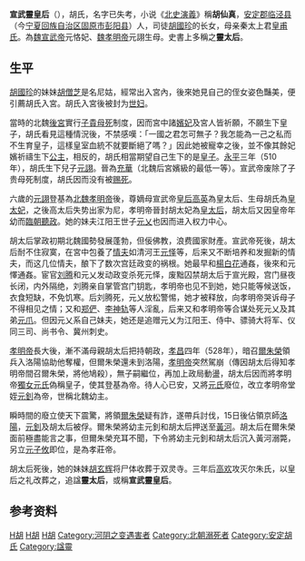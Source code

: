 {{unreferenced|time=2013-11-15}}
{{東亞女性歷史人物
|名稱 =宣武靈皇后
|身份 = 
|國家 =
|屆數 =
|最高職務 =
|前任 = 
|繼任 = 
|畫像=
|說明=
|姓=[[胡氏|胡氏]]
|名=
|姓名=
|字=
|官職 =
|封爵 =
|封號 =
|位號=
|位階
|御稱號 =<!--日本皇族之稱號-->
|宮號1 =<!--日本皇族之宮號-->
|宮號2 =<!--朝鮮王族之宮號-->
|封地 =
|神號 =
|尊號 =
|族裔 =[[汉族|汉族]] 
|旗籍 =<!--清朝旗人專用-->
|氏族 =
|府邸 =
|世系 = 
|初名 =
|乳名 =<!--日本、朝鮮、琉球以外人物用-->
|幼名 =<!--日本人用-->
|兒名 =<!--朝鮮人用-->
|童名 =<!--琉球人用-->
|小字=
|號=
|法號=
|院號=
|其他名號=
|出生年=
|出生地=
|婚年=
|逝世年=528年
|逝世地=
|諡號=
|墳墓=
|父親=[[胡國珍|胡國珍]]
|嫡母=
|母親=秦太上君皇甫氏
|夫=世宗宣武皇帝[[元恪|元恪]]
|婚姻名份=
|夫之父=高祖孝文皇帝[[元宏|元宏]]
|夫之母=文昭皇后[[高照容|高照容]]
|夫之嫡母=[[孝文幽皇后|孝文幽皇后]]
|夫之元配=[[宣武順皇后|順皇后于氏]]
|夫之正室=
|夫之繼室=崇憲皇后[[高英|高英]]
|夫之平妻=
|夫之側室=[[司馬顯姿|司馬顯姿]]、[[王普賢|王普賢]]
|兄弟=
|姊妹=
|嫡兄弟=
|嫡姊妹=
|庶兄弟=
|庶姊妹=
|同胞兄弟=
|同胞姊妹=[[胡玄辉|胡玄辉]]
|異母兄弟=[[胡祥|胡祥]]
|異母姊妹=
|異父兄弟=
|異父姊妹=
|繼兄弟=
|繼姊妹=
|子=肃宗孝明帝[[元诩|元诩]]
|女=
|養子=
|養女=
|繼子=
|繼女=
|其他親屬=小叔兼爱人: 清河文献王[[元懌|元懌]]<br>媳婦兼堂姪女: [[胡皇后_(北魏孝明帝)|胡皇后]]<Br>媳婦: [[潘外憐|潘外憐]]<br>孫女: [[元氏_(魏孝明帝女)|女皇帝元氏]]
|經歷 = 
|著作 =
|注釋=}}
'''宣武靈皇后'''（{{bd|5世纪||528年||catIdx=Hu,胡}}），胡氏，名字已失考，小说《[[北史演義|北史演義]]》稱'''胡仙真'''，[[安定郡|安定郡]][[临泾县|临泾县]]（今[[宁夏回族自治区|宁夏回族自治区]][[固原市|固原市]][[彭阳县|彭阳县]]）人，司徒[[胡國珍|胡國珍]]的长女，母亲秦太上君[[皇甫氏|皇甫氏]]。為[[魏宣武帝|魏宣武帝]]元恪妃、[[魏孝明帝|魏孝明帝]]元詡生母。史書上多稱之'''靈太后'''。

== 生平 ==
[[胡国珍_(北朝)|胡國珍]]的妹妹[[胡僧芝|胡僧芝]]是名尼姑，經常出入宮內，後來她見自己的侄女姿色豔美，便引薦胡氏入宮。胡氏入宮後被封为[[世妇|世妇]]。

當時的北魏[[後宮|後宮]]實行[[子貴母死|子貴母死]]制度，因而宮中諸[[嬪妃|嬪妃]]及宮人皆祈願，不願生下皇子，胡氏看見這種情況後，不禁感嘆：「一國之君怎可無子？我怎能為一己之私而不生育皇子，這樣皇室血統不就要斷絕了嗎？」因此她被寵幸之後，並不像其餘妃嬪祈禱生下[[公主|公主]]，相反的，胡氏相當期望自己生下的是[[皇子|皇子]]。[[永平_(北魏)|永平]]三年（510年），胡氏生下兒子[[魏孝明帝|元詡]]。晉為[[充華|充華]]（北魏后宮嬪級的最低一等）。宣武帝废除了子贵母死制度，胡氏因而没有被[[赐死|赐死]]。

六歲的[[魏孝明帝|元詡]]登基為[[元詡|北魏孝明帝]]後，尊嫡母宣武帝[[皇后|皇后]][[高英|高英]]為皇太后、生母胡氏為[[皇太妃|皇太妃]]，之後高太后失势出家为尼，孝明帝晉封胡太妃為[[皇太后|皇太后]]，胡太后又因皇帝年幼而[[臨朝稱制|臨朝聽政]]。她的妹夫江阳王世子[[元乂|元乂]]也因而进入权力中心。

胡太后掌政初期北魏國勢發展蓬勃，但佞佛教，浪费國家財產。宣武帝死後，胡太后耐不住寂寞，在宮中包養了[[情夫|情夫]]如清河王[[元怿|元怿]]等，后来又不断培养和发掘新的情夫，而这几位情夫，酿下了数次宫廷政变的祸根。她最早和[[楊白花|楊白花]]通姦，後來和元懌通姦。宦官[[劉騰|刘腾]]和元乂发动政变杀死元怿，废黜囚禁胡太后于宣光殿，宫门昼夜长闭，内外隔绝，刘腾亲自掌管宫门钥匙，孝明帝也见不到她，她只能等候送饭，衣食短缺，不免饥寒。后刘腾死，元乂放松警惕，她才被释放，向孝明帝哭诉母子不得相见之情；又和[[郑俨|郑俨]]、[[李神轨|李神轨]]等人淫亂，后来又和孝明帝等合谋处死元乂及其弟[[元爪|元爪]]。但因元乂系自己妹夫，她还是追赠元乂为江阳王、侍中、骠骑大将军、仪同三司、尚书令、冀州刺史。

[[魏孝明帝|孝明帝]]長大後，漸不滿母親胡太后把持朝政，[[孝昌_(年号)|孝昌]]四年（528年），暗召[[爾朱榮|爾朱榮]]領兵入洛陽協助他奪權，但爾朱榮還未到洛陽，[[魏孝明帝|孝明帝]]突然駕崩（傳因胡太后得知孝明帝間召爾朱榮，將他鳩殺），無子嗣繼位，再加上政局動盪，胡太后因而將孝明帝[[元氏_(魏孝明帝女)|獨女元氏]]偽稱皇子，使其登基為帝。待人心已安，又將[[元氏_(魏孝明帝女)|元氏]]廢位，改立孝明帝堂姪[[元釗|元釗]]為帝，世稱北魏幼主。

瞬時間的廢立使天下震驚，將領[[爾朱榮|爾朱榮]]疑有詐，遂帶兵討伐，15日後佔領京師[[洛陽|洛陽]]，[[元釗|元釗]]及胡太后被俘。爾朱榮將幼主元釗和胡太后押送至[[黃河|黃河]]。胡太后在爾朱榮面前極盡能言之事，但爾朱榮充耳不聞，下令將幼主元釗和胡太后沉入黃河溺斃，另立[[魏孝庄帝|元子攸]]即位，是為孝莊帝。

胡太后死後，她的妹妹[[胡玄辉|胡玄辉]]将尸体收葬于双灵寺。三年后[[高欢|高欢]]攻灭尔朱氏，以皇后之礼改葬之，追諡'''靈太后'''，或稱'''宣武靈皇后'''。

==参考资料==
{{reflist}}

{{北魏皇后}}

[[Category:中国女性摄政者|H胡]]
[[Category:北魏妃嬪|H胡]]
[[Category:北魏皇太后|H胡]]
[[Category:河阴之变遇害者|Category:河阴之变遇害者]]
[[Category:北朝溺死者|Category:北朝溺死者]]
[[Category:安定胡氏|Category:安定胡氏]]
[[Category:諡靈|Category:諡靈]]